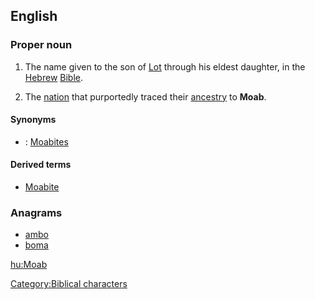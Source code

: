 ==English==
{{wikipedia}}

===Proper noun===
{{en-proper noun}}

# {{biblical}} The name given to the son of [[Lot]] through his eldest daughter, in the [[Hebrew]] [[Bible]].
# The [[nation]] that purportedly traced their [[ancestry]] to '''Moab'''.

====Synonyms====
* {{italbrac|nation descended from Moab}}: [[Moabite]]s

====Derived terms====
* [[Moabite]]

===Anagrams===
* [[ambo#English|ambo]]
* [[boma#English|boma]]

[[Category:Biblical characters]]

[[hu:Moab]]